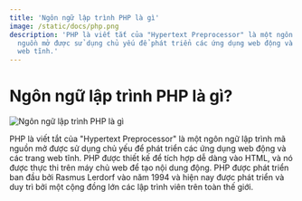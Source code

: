 ```yaml
---
title: 'Ngôn ngữ lập trình PHP là gì'
image: /static/docs/php.png
description: 'PHP là viết tắt của "Hypertext Preprocessor" là một ngôn ngữ lập trình mã
  nguồn mở được sử dụng chủ yếu để phát triển các ứng dụng web động và các trang
  web tĩnh.'
---
```


# Ngôn ngữ lập trình PHP là gì?

![Ngôn ngữ lập trình PHP là gì](/static/docs/php.png)

PHP là viết tắt của "Hypertext Preprocessor" là một ngôn ngữ lập trình mã nguồn
mở được sử dụng chủ yếu để phát triển các ứng dụng web động và các trang web
tĩnh. PHP được thiết kế để tích hợp dễ dàng vào HTML, và nó được thực thi trên
máy chủ web để tạo nội dung động. PHP được phát triển ban đầu bởi Rasmus Lerdorf
vào năm 1994 và hiện nay được phát triển và duy trì bởi một cộng đồng lớn các
lập trình viên trên toàn thế giới.
